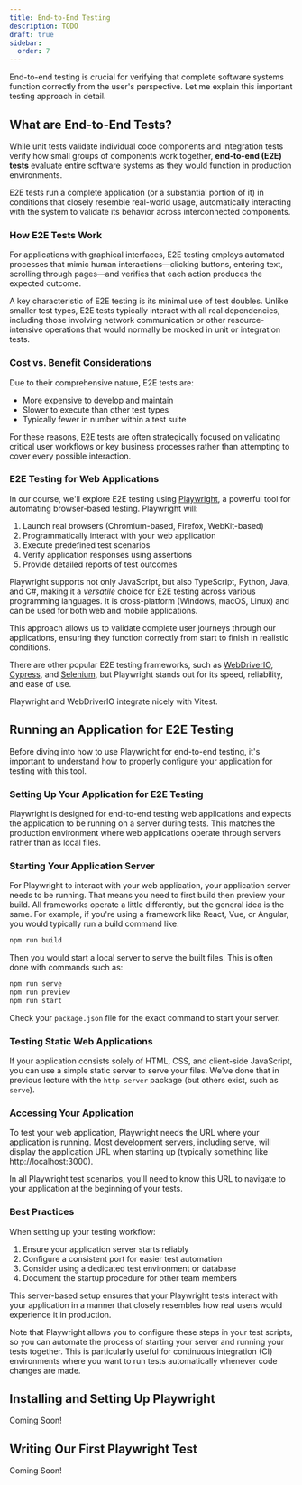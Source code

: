 ```yaml
---
title: End-to-End Testing
description: TODO
draft: true
sidebar:
  order: 7
---
```


End-to-end testing is crucial for verifying that complete software systems function correctly from the user's perspective. Let me explain this important testing approach in detail.

## What are End-to-End Tests?

While unit tests validate individual code components and integration tests verify how small groups of components work together, **end-to-end (E2E) tests** evaluate entire software systems as they would function in production environments.

E2E tests run a complete application (or a substantial portion of it) in conditions that closely resemble real-world usage, automatically interacting with the system to validate its behavior across interconnected components.

### How E2E Tests Work

For applications with graphical interfaces, E2E testing employs automated processes that mimic human interactions—clicking buttons, entering text, scrolling through pages—and verifies that each action produces the expected outcome.

A key characteristic of E2E testing is its minimal use of test doubles. Unlike smaller test types, E2E tests typically interact with all real dependencies, including those involving network communication or other resource-intensive operations that would normally be mocked in unit or integration tests.

### Cost vs. Benefit Considerations

Due to their comprehensive nature, E2E tests are:

- More expensive to develop and maintain
- Slower to execute than other test types
- Typically fewer in number within a test suite

For these reasons, E2E tests are often strategically focused on validating critical user workflows or key business processes rather than attempting to cover every possible interaction.

### E2E Testing for Web Applications

In our course, we'll explore E2E testing using [Playwright](https://playwright.dev/), a powerful tool for automating browser-based testing. Playwright will:

1. Launch real browsers (Chromium-based, Firefox, WebKit-based)
2. Programmatically interact with your web application
3. Execute predefined test scenarios
4. Verify application responses using assertions
5. Provide detailed reports of test outcomes

Playwright supports not only JavaScript, but also TypeScript, Python, Java, and C#, making it a *versatile* choice for E2E testing across various programming languages. It is cross-platform (Windows, macOS, Linux) and can be used for both web and mobile applications.

This approach allows us to validate complete user journeys through our applications, ensuring they function correctly from start to finish in realistic conditions.

There are other popular E2E testing frameworks, such as [WebDriverIO](https://webdriver.io/), [Cypress](https://www.cypress.io/), and [Selenium](https://www.selenium.dev/), but Playwright stands out for its speed, reliability, and ease of use.

Playwright and WebDriverIO integrate nicely with Vitest.

## Running an Application for E2E Testing 

Before diving into how to use Playwright for end-to-end testing, it's important to understand how to properly configure your application for testing with this tool.

### Setting Up Your Application for E2E Testing

Playwright is designed for end-to-end testing web applications and expects the application to be running on a server during tests. This matches the production environment where web applications operate through servers rather than as local files.

### Starting Your Application Server

For Playwright to interact with your web application, your application server needs to be running. That means you need to first build then preview your build. All frameworks operate a little differently, but the general idea is the same.
For example, if you're using a framework like React, Vue, or Angular, you would typically run a build command like:

```bash
npm run build
```

Then you would start a local server to serve the built files. This is often done with commands such as:

```bash
npm run serve
npm run preview
npm run start
```

Check your `package.json` file for the exact command to start your server. 


### Testing Static Web Applications

If your application consists solely of HTML, CSS, and client-side JavaScript, you can use a simple static server to serve your files. We've done that in previous lecture with the `http-server` package (but others exist, such as `serve`).

### Accessing Your Application

To test your web application, Playwright needs the URL where your application is running. Most development servers, including serve, will display the application URL when starting up (typically something like http://localhost:3000).

In all Playwright test scenarios, you'll need to know this URL to navigate to your application at the beginning of your tests.

### Best Practices

When setting up your testing workflow:

1. Ensure your application server starts reliably
2. Configure a consistent port for easier test automation
3. Consider using a dedicated test environment or database
4. Document the startup procedure for other team members

This server-based setup ensures that your Playwright tests interact with your application in a manner that closely resembles how real users would experience it in production.

Note that Playwright allows you to configure these steps in your test scripts, so you can automate the process of starting your server and running your tests together. This is particularly useful for continuous integration (CI) environments where you want to run tests automatically whenever code changes are made.

## Installing and Setting Up Playwright

Coming Soon!

## Writing Our First Playwright Test

Coming Soon!
